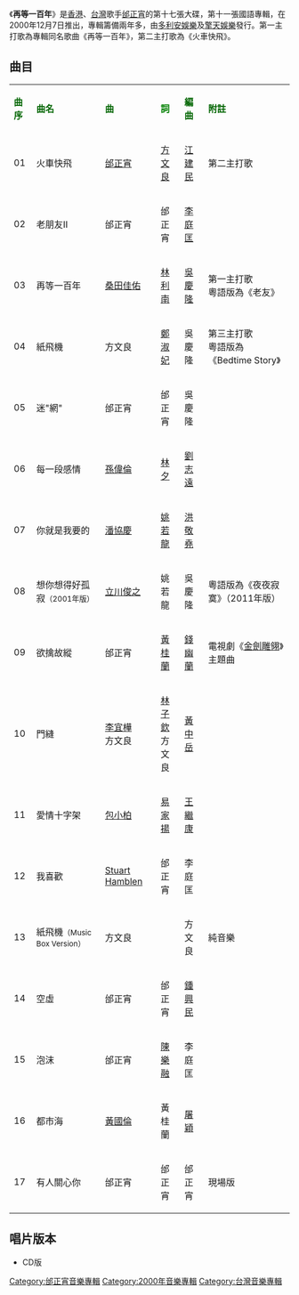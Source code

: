 {{Album infobox | <!-- See Wikipedia:WikiProject_Albums -->
|  Name        = 再等一百年
|  Type        = [[專輯|專輯]]
|  Artist      = [[邰正宵|邰正宵]]
|  Cover       = 邰正宵 再等一百年.jpg
|  Released    = 2000年12月7日
|  Recorded    = 1999年-2000年
|  Genre       = [[國語流行音樂|國語流行音樂]]
|  Length      = 1小時11分46秒
|  Label       = [[多利安娛樂|多利安娛樂]]、[[擎天娛樂|擎天娛樂]]
|  Number      = 
|  Producer    = [[邰正宵|邰正宵]]（火車快飛、老朋友Ⅱ、再等一百年、紙飛機、迷"網"、你就是我要的、想你想得好孤寂<small>（2001年版）</small>、欲擒故縱、門縫、愛情十字架、空虛、泡沫、有人關心你）<br />[[方文良|方文良]]（火車快飛、紙飛機、迷"網"、你就是我要的、欲擒故縱、門縫、愛情十字架、紙飛機<small>（Music Box Version）</small>、空虛）<br />[[李振權|李振權]]（每一段感情）<br />[[黃國倫|黃國倫]]（都市海）
|  Last album  = [[相思如麻|相思如麻]]<br />（1998年）
|  This album  = '''再等一百年'''<br />（2000年）
|  Next album  = [[重奏有你|重奏有你]]<br />（2002年）
}}

《'''再等一百年'''》是[[香港|香港]]、[[台灣|台灣]]歌手[[邰正宵|邰正宵]]的第十七張大碟，第十一張國語專輯，在2000年12月7日推出，專輯籌備兩年多，由[[多利安娛樂|多利安娛樂]]及[[擎天娛樂|擎天娛樂]]發行。第一主打歌為專輯同名歌曲《再等一百年》，第二主打歌為《火車快飛》。

== 曲目 ==
{| class="wikitable"
|-
| <font color=darkgreen>'''曲序'''</font> || <font color=darkgreen>'''曲名'''</font> || <font color=darkgreen>'''曲'''</font> || <font color=green>'''詞'''</font> || <font color=darkgreen>'''編曲'''</font> || <font color=darkgreen>'''附註'''</font>
|-
| 01 || 火車快飛 || [[邰正宵|邰正宵]] || [[方文良|方文良]] || [[江建民|江建民]] || 第二主打歌
|-
| 02 || 老朋友Ⅱ || 邰正宵 || 邰正宵 || [[李庭匡|李庭匡]] || 
|-
| 03 || 再等一百年 || [[桑田佳佑|桑田佳佑]] || [[林利南|林利南]] || [[吳慶隆|吳慶隆]] || 第一主打歌<br />粵語版為《老友》
|-
| 04 || 紙飛機 || 方文良 || [[鄭淑妃|鄭淑妃]] || 吳慶隆 || 第三主打歌<br />粵語版為《Bedtime Story》
|-
| 05 || 迷"網" || 邰正宵 || 邰正宵 || 吳慶隆 || 
|-
| 06 || 每一段感情 || [[孫偉倫|孫偉倫]] || [[林夕|林夕]] || [[劉志遠|劉志遠]] || 
|-
| 07 || 你就是我要的 || [[潘協慶|潘協慶]] || [[姚若龍|姚若龍]] || [[洪敬堯|洪敬堯]] || 
|-
| 08 || 想你想得好孤寂<small>（2001年版）</small> || [[立川俊之|立川俊之]] || 姚若龍 || 吳慶隆 || 粵語版為《夜夜寂寞》（2011年版）
|-
| 09 || 欲擒故縱 || 邰正宵 || [[黃桂蘭|黃桂蘭]] || [[錢幽蘭|錢幽蘭]] || 電視劇《[[金劍雕翎_(2003年電視劇)|金劍雕翎]]》主題曲
|-
| 10 || 門縫 || [[李宜樺|李宜樺]]<br />方文良 || [[林子欽|林子欽]]<br />方文良 || [[黃中岳|黃中岳]] || 
|-
| 11 || 愛情十字架 || [[包小柏|包小柏]] || [[易家揚|易家揚]] || [[王繼康|王繼康]] ||
|-
| 12 || 我喜歡 || [[Stuart_Hamblen|Stuart Hamblen]] || 邰正宵 || 李庭匡 || 
|-
| 13 || 紙飛機<small>（Music Box Version）</small> || 方文良 ||  || 方文良 || 純音樂
|-
| 14 || 空虛 || 邰正宵 || 邰正宵 || [[鍾興民|鍾興民]] || 
|-
| 15 || 泡沫 || 邰正宵 || [[陳樂融|陳樂融]] || 李庭匡 ||
|-
| 16 || 都市海 || [[黃國倫|黃國倫]] || 黃桂蘭 || [[屠穎|屠穎]] || 
|-
| 17 || 有人關心你 || 邰正宵 || 邰正宵 || 邰正宵 || 現場版
|}

== 唱片版本 ==
*CD版

{{邰正宵}}

[[Category:邰正宵音樂專輯|Category:邰正宵音樂專輯]]
[[Category:2000年音樂專輯|Category:2000年音樂專輯]]
[[Category:台灣音樂專輯|Category:台灣音樂專輯]]